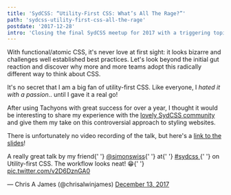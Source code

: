 ```yaml
---
title: 'SydCSS: “Utility-First CSS: What’s All The Rage?”'
path: 'sydcss-utility-first-css-all-the-rage'
postdate: '2017-12-28'
intro: 'Closing the final SydCSS meetup for 2017 with a triggering topic: utility-first CSS.'
---
```



<IntroText>
  With functional/atomic CSS, it's never love at first sight: it looks bizarre
  and challenges well established best practices. Let's look beyond the initial
  gut reaction and discover why more and more teams adopt this radically
  different way to think about CSS.
</IntroText>

It's no secret that I am a big fan of utility-first CSS. Like everyone, I _hated it with a passion_.. until I gave it a real go!

After using Tachyons with great success for over a year, I thought it would be interesting to share my experience with the [lovely SydCSS community](http://sydcss.com) and give them my take on this controversial approach to styling websites.

There is unfortunately no video recording of the talk, but here's a [link to the slides](http://slides.com/simonswiss/utility-first-all-the-rage)!

<Tweet>
  <p lang="en" dir="ltr">
    A really great talk by my friend{' '}
    <a href="https://twitter.com/simonswiss?ref_src=twsrc%5Etfw">@simonswiss</a>{' '}
    at{' '}
    <a href="https://twitter.com/hashtag/sydcss?src=hash&amp;ref_src=twsrc%5Etfw">
      #sydcss
    </a>{' '}
    on Utility-first CSS. The workflow looks neat! 😁{' '}
    <a href="https://t.co/v2D6DznGA0">pic.twitter.com/v2D6DznGA0</a>
  </p>
  &mdash; Chris A James (@chrisalwinjames) <a href="https://twitter.com/chrisalwinjames/status/940876032659415040?ref_src=twsrc%5Etfw">December 13, 2017</a>
</Tweet>
